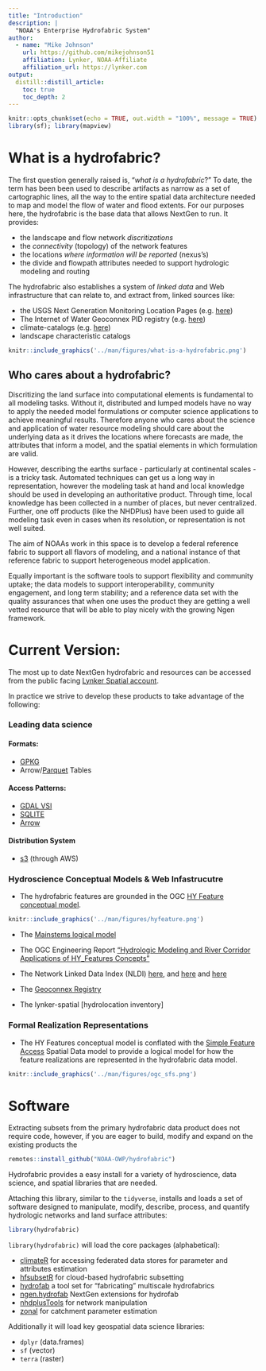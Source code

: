 ```yaml
---
title: "Introduction"
description: |
  "NOAA's Enterprise Hydrofabric System"
author:
  - name: "Mike Johnson"
    url: https://github.com/mikejohnson51
    affiliation: Lynker, NOAA-Affiliate
    affiliation_url: https://lynker.com
output:
  distill::distill_article:
    toc: true
    toc_depth: 2
---
```


```r
knitr::opts_chunk$set(echo = TRUE, out.width = "100%", message = TRUE)
library(sf); library(mapview)
```

# What is a hydrofabric?

The first question generally raised is, "_what is a hydrofabric_?" To date, the term has been been used to describe artifacts as narrow as a set of cartographic lines, all the way to the entire spatial data architecture needed to map and model the flow of water and flood extents. 
For our purposes here, the hydrofabric is the base data that allows NextGen to run. It provides:

  -  the landscape and flow network _discritizations_ 
  -  the _connectivity_ (topology) of the network features
  -  the locations _where information will be reported_ (nexus's)
  -  the divide and flowpath attributes needed to support hydrologic modeling and routing

The hydrofabric also establishes a system of _linked data_ and Web infrastructure that can relate to, and extract from, linked sources like: 

  - the USGS Next Generation Monitoring Location Pages (e.g. [here](https://waterdata.usgs.gov/monitoring-location/06752260/))
  - The Internet of Water Geoconnex PID registry (e.g. [here](https://reference.geoconnex.us/collections))
  - climate-catalogs (e.g. [here](https://github.com/mikejohnson51/climateR-catalogs))
  - landscape characteristic catalogs 
  
```r
knitr::include_graphics('../man/figures/what-is-a-hydrofabric.png') 
```

## Who cares about a hydrofabric?

Discritizing the land surface into computational elements is fundamental to all modeling tasks. Without it, distributed and lumped models have no way to apply the needed model formulations or computer science applications to achieve meaningful results. Therefore anyone who cares about the science and application of water resource modeling should care about the underlying data as it drives the locations where forecasts are made, the attributes that inform a model, and the spatial elements in which formulation are valid.

However, describing the earths surface - particularly at continental scales - is a tricky task. Automated techniques can get us a long way in representation, however the modeling task at hand and local knowledge should be used in developing an authoritative product. Through time, local knowledge has been collected in a number of places, but never centralized. Further, one off products (like the NHDPlus) have been used to guide all modeling task even in cases when its resolution, or representation is not well suited.

The aim of NOAAs work in this space is to develop a federal reference fabric to support all flavors of modeling, and a national instance of that reference fabric to support heterogeneous model application.

Equally important is the software tools to support flexibility and community uptake; the data models to support interoperability, community engagement, and long term stability; and a reference data set with the quality assurances that when one uses the product they are getting a well vetted resource that will be able to play nicely with the growing Ngen framework.


# Current Version:

The most up to date NextGen hydrofabric and resources can be accessed from the public facing [Lynker Spatial account](https://www.lynker-spatial.com/index.html).

In practice we strive to develop these products to take advantage of the following:

### Leading data science

#### Formats:

  - [GPKG](https://www.geopackage.org)
  - Arrow/[Parquet](https://parquet.apache.org/docs/overview/) Tables
  
#### Access Patterns: 

  - [GDAL VSI](https://www.google.com/url?sa=t&rct=j&q=&esrc=s&source=web&cd=&cad=rja&uact=8&ved=2ahUKEwil-fWKx_D-AhWCIzQIHXIHDD4QwqsBegQIAxAE&url=https%3A%2F%2Fwww.youtube.com%2Fwatch%3Fv%3DauK_gPR-e7M&usg=AOvVaw2ITVtXkwdDj5PCzIfSQwbW) 
  - [SQLITE](https://sqlite.org/index.html)
  - [Arrow](https://arrow.apache.org)
  
#### Distribution System

  - [s3](https://docs.aws.amazon.com/AmazonS3/latest/userguide/Welcome.html) (through AWS)


### Hydroscience Conceptual Models & Web Infastrucutre

 - The hydrofabric features are grounded in the OGC [HY Feature conceptual model](https://docs.opengeospatial.org/is/14-111r6/14-111r6.html).
 
 
```r
knitr::include_graphics('../man/figures/hyfeature.png')
```
 
 - The [Mainstems logical model](https://www.sciencedirect.com/science/article/pii/S1364815220309841)
 
 - The OGC Engineering Report ["Hydrologic Modeling and River Corridor Applications of HY_Features Concepts"](https://docs.ogc.org/per/22-040.html)

 - The Network Linked Data Index (NLDI) [here](https://waterdata.usgs.gov/blog/nldi-intro/), and [here](https://rconnect.usgs.gov/dataRetrieval/articles/nldi.html) and [here](https://hyriver.readthedocs.io/en/latest/autoapi/pynhd/pynhd/index.html)
 
 - The [Geoconnex Registry](https://geoconnex.internetofwater.dev)
 
 - The lynker-spatial [hydrolocation inventory]
 

### Formal Realization Representations

- The HY Features conceptual model is conflated with the [Simple Feature Access](https://www.ogc.org/standard/sfa/) Spatial Data model to provide a logical model for how the feature realizations are represented in the hydrofabric data model.

```r
knitr::include_graphics('../man/figures/ogc_sfs.png')
```

# Software

Extracting subsets from the primary hydrofabric data product does not require code, however, if you are eager to build, modify and expand on the existing products the 

```r
remotes::install_github("NOAA-OWP/hydrofabric")
```

Hydrofabric provides a easy install for a variety of hydroscience, data science, and spatial libraries that are needed.

Attaching this library, similar to the `tidyverse`, installs and loads a set of software designed to manipulate, modify, describe, process, and quantify hydrologic networks and land surface attributes:

```r
library(hydrofabric)
```

`library(hydrofabric)` will load the core packages (alphabetical): 

* [climateR](https://github.com/mikejohnson51/climateR) for accessing federated data stores for parameter and attributes estimation
* [hfsubsetR](https://github.com/lynker-spatial/) for cloud-based hydrofabric subsetting
* [hydrofab](https://github.com/mikejohnson51/hydrofab) a tool set for "fabricating" multiscale hydrofabrics
* [ngen.hydrofab](https://github.com/mikejohnson51/ngen.hydrofab) NextGen extensions for hydrofab
* [nhdplusTools](https://github.com/doi-usgs/nhdplusTools/) for network manipulation
* [zonal](https://github.com/mikejohnson51/zonal) for catchment parameter estimation

Additionally it will load key geospatial data science libraries: 

* `dplyr` (data.frames)
* `sf` (vector)
* `terra` (raster)

